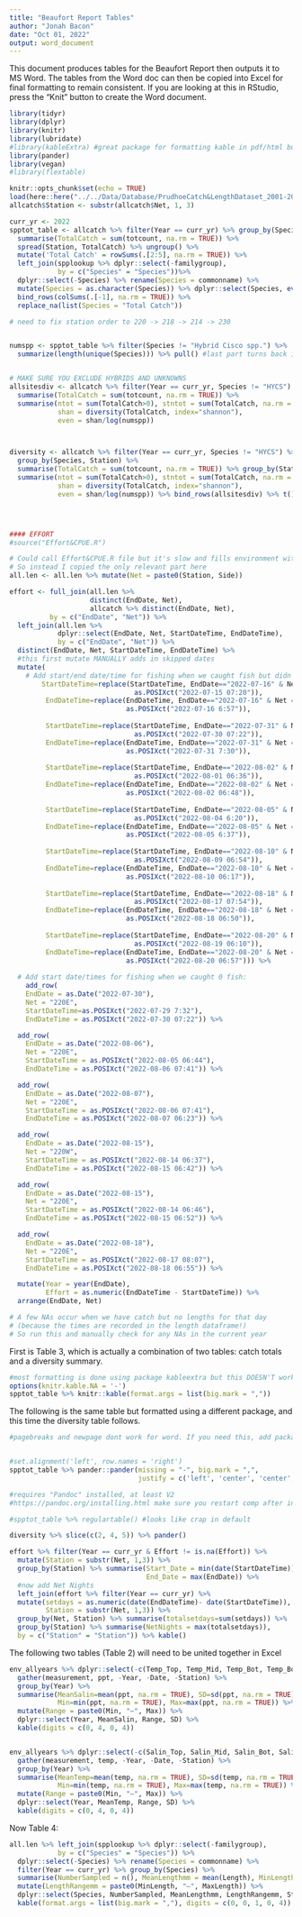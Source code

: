 ```yaml
---
title: "Beaufort Report Tables"
author: "Jonah Bacon"
date: "Oct 01, 2022"
output: word_document
---
```

This document produces tables for the Beaufort Report then outputs it to MS Word. 
The tables from the Word doc can then be copied into Excel for final formatting to remain consistent. 
If you are looking at this in RStudio, press the "Knit" button to create the Word document.

```r
library(tidyr)
library(dplyr)
library(knitr)
library(lubridate)
#library(kableExtra) #great package for formatting kable in pdf/html but won't work with word
library(pander)
library(vegan)
#library(flextable)

knitr::opts_chunk$set(echo = TRUE)
load(here::here("../../Data/Database/PrudhoeCatch&LengthDataset_2001-2022_Version5.Rdata"))
allcatch$Station <- substr(allcatch$Net, 1, 3)

curr_yr <- 2022
spptot_table <- allcatch %>% filter(Year == curr_yr) %>% group_by(Species, Station) %>%
  summarise(TotalCatch = sum(totcount, na.rm = TRUE)) %>%
  spread(Station, TotalCatch) %>% ungroup() %>% 
  mutate('Total Catch' = rowSums(.[2:5], na.rm = TRUE)) %>%
  left_join(spplookup %>% dplyr::select(-familygroup), 
            by = c("Species" = "Species"))%>%
  dplyr::select(-Species) %>% rename(Species = commonname) %>%
  mutate(Species = as.character(Species)) %>% dplyr::select(Species, everything()) %>%
  bind_rows(colSums(.[-1], na.rm = TRUE)) %>%
  replace_na(list(Species = "Total Catch"))

# need to fix station order to 220 -> 218 -> 214 -> 230


numspp <- spptot_table %>% filter(Species != "Hybrid Cisco spp.") %>% 
  summarize(length(unique(Species))) %>% pull() #last part turns back into vector


# MAKE SURE YOU EXCLUDE HYBRIDS AND UNKNOWNS
allsitesdiv <- allcatch %>% filter(Year == curr_yr, Species != "HYCS") %>% group_by(Species) %>%
  summarise(TotalCatch = sum(totcount, na.rm = TRUE)) %>%
  summarise(ntot = sum(TotalCatch>0), stntot = sum(TotalCatch, na.rm = TRUE),
            shan = diversity(TotalCatch, index="shannon"),
            even = shan/log(numspp)) 



diversity <- allcatch %>% filter(Year == curr_yr, Species != "HYCS") %>% 
  group_by(Species, Station) %>%
  summarise(TotalCatch = sum(totcount, na.rm = TRUE)) %>% group_by(Station) %>%
  summarise(ntot = sum(TotalCatch>0), stntot = sum(TotalCatch, na.rm = TRUE),
            shan = diversity(TotalCatch, index="shannon"),
            even = shan/log(numspp)) %>% bind_rows(allsitesdiv) %>% t() %>% data.frame() 




#### EFFORT
#source("Effort&CPUE.R")

# Could call Effort&CPUE.R file but it's slow and fills environment with a lot of files
# So instead I copied the only relevant part here
all.len <- all.len %>% mutate(Net = paste0(Station, Side))

effort <- full_join(all.len %>%
                    distinct(EndDate, Net), 
                    allcatch %>% distinct(EndDate, Net), 
          by = c("EndDate", "Net")) %>% 
  left_join(all.len %>%
            dplyr::select(EndDate, Net, StartDateTime, EndDateTime), 
            by = c("EndDate", "Net")) %>% 
  distinct(EndDate, Net, StartDateTime, EndDateTime) %>%
  #this first mutate MANUALLY adds in skipped dates
  mutate(
    # Add start/end date/time for fishing when we caught fish but didn't have any lengths:
        StartDateTime=replace(StartDateTime, EndDate=="2022-07-16" & Net == "220E", 
                               as.POSIXct("2022-07-15 07:20")), 
         EndDateTime=replace(EndDateTime, EndDate=="2022-07-16" & Net == "220E", 
                             as.POSIXct("2022-07-16 6:57")),
         
         StartDateTime=replace(StartDateTime, EndDate=="2022-07-31" & Net == "220E", 
                               as.POSIXct("2022-07-30 07:22")), 
         EndDateTime=replace(EndDateTime, EndDate=="2022-07-31" & Net == "220E", 
                             as.POSIXct("2022-07-31 7:30")),
         
         StartDateTime=replace(StartDateTime, EndDate=="2022-08-02" & Net == "220E", 
                               as.POSIXct("2022-08-01 06:36")), 
         EndDateTime=replace(EndDateTime, EndDate=="2022-08-02" & Net == "220E", 
                             as.POSIXct("2022-08-02 06:48")),
         
         StartDateTime=replace(StartDateTime, EndDate=="2022-08-05" & Net == "220W", 
                               as.POSIXct("2022-08-04 6:20")), 
         EndDateTime=replace(EndDateTime, EndDate=="2022-08-05" & Net == "220W", 
                             as.POSIXct("2022-08-05 6:37")),
         
         StartDateTime=replace(StartDateTime, EndDate=="2022-08-10" & Net == "220W", 
                               as.POSIXct("2022-08-09 06:54")), 
         EndDateTime=replace(EndDateTime, EndDate=="2022-08-10" & Net == "220W", 
                             as.POSIXct("2022-08-10 06:17")),
         
         StartDateTime=replace(StartDateTime, EndDate=="2022-08-18" & Net == "220W", 
                               as.POSIXct("2022-08-17 07:54")), 
         EndDateTime=replace(EndDateTime, EndDate=="2022-08-18" & Net == "220W", 
                             as.POSIXct("2022-08-18 06:50")),
         
         StartDateTime=replace(StartDateTime, EndDate=="2022-08-20" & Net == "220E", 
                               as.POSIXct("2022-08-19 06:10")), 
         EndDateTime=replace(EndDateTime, EndDate=="2022-08-20" & Net == "220E", 
                             as.POSIXct("2022-08-20 06:57"))) %>%
  
  # Add start date/times for fishing when we caught 0 fish:
    add_row(
    EndDate = as.Date("2022-07-30"),
    Net = "220E",
    StartDateTime=as.POSIXct("2022-07-29 7:32"),
    EndDateTime = as.POSIXct("2022-07-30 07:22")) %>%

  add_row(
    EndDate = as.Date("2022-08-06"),
    Net = "220E",
    StartDateTime = as.POSIXct("2022-08-05 06:44"),
    EndDateTime = as.POSIXct("2022-08-06 07:41")) %>%

  add_row(
    EndDate = as.Date("2022-08-07"),
    Net = "220E",
    StartDateTime = as.POSIXct("2022-08-06 07:41"),
    EndDateTime = as.POSIXct("2022-08-07 06:23")) %>%

  add_row(
    EndDate = as.Date("2022-08-15"),
    Net = "220W",
    StartDateTime = as.POSIXct("2022-08-14 06:37"),
    EndDateTime = as.POSIXct("2022-08-15 06:42")) %>%

  add_row(
    EndDate = as.Date("2022-08-15"),
    Net = "220E",
    StartDateTime = as.POSIXct("2022-08-14 06:46"),
    EndDateTime = as.POSIXct("2022-08-15 06:52")) %>%

  add_row(
    EndDate = as.Date("2022-08-18"),
    Net = "220E",
    StartDateTime = as.POSIXct("2022-08-17 08:07"),
    EndDateTime = as.POSIXct("2022-08-18 06:55")) %>%

  mutate(Year = year(EndDate),
         Effort = as.numeric(EndDateTime - StartDateTime)) %>%
  arrange(EndDate, Net)

# A few NAs occur when we have catch but no lengths for that day 
# (because the times are recorded in the length dataframe!)
# So run this and manually check for any NAs in the current year

```


First is Table 3, which is actually a combination of two tables: catch totals and a diversity summary.   
```r
#most formatting is done using package kableextra but this DOESN'T work with .DOCX
options(knitr.kable.NA = '-')
spptot_table %>% knitr::kable(format.args = list(big.mark = ","))

```

\newpage 
\pagebreak
The following is the same table but formatted using a different package, and this time the diversity table follows.  

```r
#pagebreaks and newpage dont work for word. If you need this, add package "worded"


#set.alignment('left', row.names = 'right')
spptot_table %>% pander::pander(missing = "-", big.mark = ",", 
                                justify = c('left', 'center', 'center','center','center', "right"))

```
\pagebreak

```r

#requires "Pandoc" installed, at least V2
#https://pandoc.org/installing.html make sure you restart comp after install

#spptot_table %>% regulartable() #looks like crap in default

diversity %>% slice(c(2, 4, 5)) %>% pander()

```

```r



effort %>% filter(Year == curr_yr & Effort != is.na(Effort)) %>% 
  mutate(Station = substr(Net, 1,3)) %>%
  group_by(Station) %>% summarise(Start_Date = min(date(StartDateTime)),
                                  End_Date = max(EndDate)) %>%
  #now add Net Nights
  left_join(effort %>% filter(Year == curr_yr) %>% 
  mutate(setdays = as.numeric(date(EndDateTime)- date(StartDateTime)),
         Station = substr(Net, 1,3)) %>%
  group_by(Net, Station) %>% summarise(totalsetdays=sum(setdays)) %>%
  group_by(Station) %>% summarise(NetNights = max(totalsetdays)),
  by = c("Station" = "Station")) %>% kable()

```

The following two tables (Table 2) will need to be united together in Excel
```r
env_allyears %>% dplyr::select(-c(Temp_Top, Temp_Mid, Temp_Bot, Temp_Bot_1.5)) %>%
  gather(measurement, ppt, -Year, -Date, -Station) %>%
  group_by(Year) %>% 
  summarise(MeanSalin=mean(ppt, na.rm = TRUE), SD=sd(ppt, na.rm = TRUE), 
            Min=min(ppt, na.rm = TRUE), Max=max(ppt, na.rm = TRUE)) %>%
  mutate(Range = paste0(Min, "–", Max)) %>%
  dplyr::select(Year, MeanSalin, Range, SD) %>%
  kable(digits = c(0, 4, 0, 4))


env_allyears %>% dplyr::select(-c(Salin_Top, Salin_Mid, Salin_Bot, Salin_Bot_1.5)) %>% 
  gather(measurement, temp, -Year, -Date, -Station) %>%
  group_by(Year) %>% 
  summarise(MeanTemp=mean(temp, na.rm = TRUE), SD=sd(temp, na.rm = TRUE), 
            Min=min(temp, na.rm = TRUE), Max=max(temp, na.rm = TRUE)) %>%
  mutate(Range = paste0(Min, "–", Max)) %>%
  dplyr::select(Year, MeanTemp, Range, SD) %>%
  kable(digits = c(0, 4, 0, 4))

```

Now Table 4:
```r
all.len %>% left_join(spplookup %>% dplyr::select(-familygroup), 
            by = c("Species" = "Species")) %>%
  dplyr::select(-Species) %>% rename(Species = commonname) %>%
  filter(Year == curr_yr) %>% group_by(Species) %>% 
  summarise(NumberSampled = n(), MeanLengthmm = mean(Length), MinLength = min(Length), MaxLength = max(Length), StandardDeviation = sd(Length)) %>%
  mutate(LengthRangemm = paste0(MinLength, "–", MaxLength)) %>%
  dplyr::select(Species, NumberSampled, MeanLengthmm, LengthRangemm, StandardDeviation) %>%
  kable(format.args = list(big.mark = ","), digits = c(0, 0, 1, 0, 4))


```
